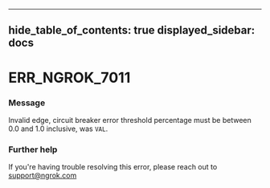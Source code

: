 

---
hide_table_of_contents: true
displayed_sidebar: docs
---


# ERR_NGROK_7011

### Message
Invalid edge, circuit breaker error threshold percentage must be between 0.0 and 1.0 inclusive, was `VAL`.

<ErrorDetails />



### Further help
If you're having trouble resolving this error, please reach out to [support@ngrok.com](mailto:support@ngrok.com?subject=Help%20with%20ERR_NGROK_7011)

